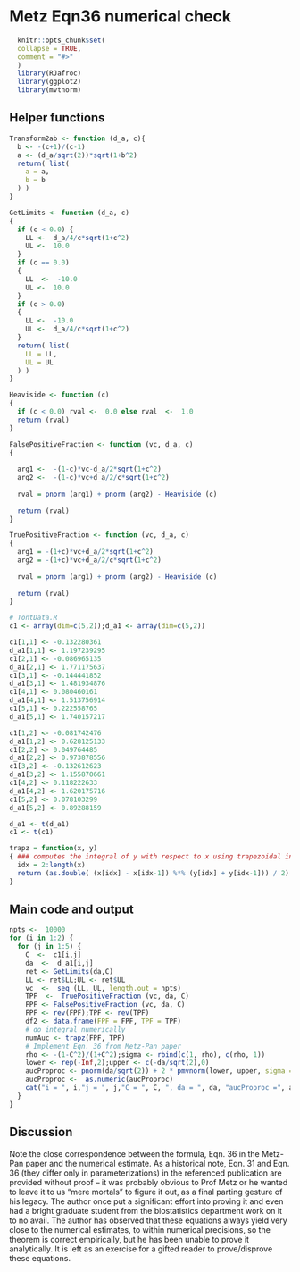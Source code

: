 # Metz Eqn36 numerical check {#MetzEqn36}



```r
  knitr::opts_chunk$set(
  collapse = TRUE,
  comment = "#>"
  )
  library(RJafroc)
  library(ggplot2)
  library(mvtnorm)
```

## Helper functions
```r
Transform2ab <- function (d_a, c){
  b <- -(c+1)/(c-1)
  a <- (d_a/sqrt(2))*sqrt(1+b^2)
  return( list(
    a = a,
    b = b
  ) )
}

GetLimits <- function (d_a, c)
{
  if (c < 0.0) {
    LL <-  d_a/4/c*sqrt(1+c^2)
    UL <-  10.0
  }
  if (c == 0.0) 
  {
    LL  <-  -10.0
    UL <-  10.0
  }
  if (c > 0.0) 
  {
    LL <-  -10.0
    UL <-  d_a/4/c*sqrt(1+c^2)
  }
  return( list(
    LL = LL,
    UL = UL
  ) )
}

Heaviside <- function (c)
{
  if (c < 0.0) rval <-  0.0 else rval  <-  1.0
  return (rval)
}

FalsePositiveFraction <- function (vc, d_a, c)
{
  
  arg1 <-  -(1-c)*vc-d_a/2*sqrt(1+c^2)
  arg2 <-  -(1-c)*vc+d_a/2/c*sqrt(1+c^2)
  
  rval = pnorm (arg1) + pnorm (arg2) - Heaviside (c)
  
  return (rval)
}

TruePositiveFraction <- function (vc, d_a, c)
{
  arg1 = -(1+c)*vc+d_a/2*sqrt(1+c^2)
  arg2 = -(1+c)*vc+d_a/2/c*sqrt(1+c^2)
  
  rval = pnorm (arg1) + pnorm (arg2) - Heaviside (c)
  
  return (rval)
}

# TontData.R
c1 <- array(dim=c(5,2));d_a1 <- array(dim=c(5,2))

c1[1,1] <- -0.132280361
d_a1[1,1] <- 1.197239295
c1[2,1] <- -0.086965135	
d_a1[2,1] <- 1.771175637
c1[3,1] <- -0.144441852	
d_a1[3,1] <- 1.481934876
c1[4,1] <- 0.080460161	
d_a1[4,1] <- 1.513756914
c1[5,1] <- 0.222558765	
d_a1[5,1] <- 1.740157217

c1[1,2] <- -0.081742476	
d_a1[1,2] <- 0.628125133
c1[2,2] <- 0.049764485	
d_a1[2,2] <- 0.973878556
c1[3,2] <- -0.132612623	
d_a1[3,2] <- 1.155870661
c1[4,2] <- 0.118222633	
d_a1[4,2] <- 1.620175716
c1[5,2] <- 0.078103299	
d_a1[5,2] <- 0.89288159

d_a1 <- t(d_a1)
c1 <- t(c1)

trapz = function(x, y) 
{ ### computes the integral of y with respect to x using trapezoidal integration. 
  idx = 2:length(x)
  return (as.double( (x[idx] - x[idx-1]) %*% (y[idx] + y[idx-1])) / 2)
}
```


## Main code and output
  
```r
npts <-  10000
for (i in 1:2) {
  for (j in 1:5) {
    C  <-  c1[i,j]
    da  <-  d_a1[i,j]
    ret <- GetLimits(da,C)
    LL <- ret$LL;UL <- ret$UL
    vc  <-  seq (LL, UL, length.out = npts)
    TPF  <-  TruePositiveFraction (vc, da, C)
    FPF <- FalsePositiveFraction (vc, da, C)
    FPF <- rev(FPF);TPF <- rev(TPF)
    df2 <- data.frame(FPF = FPF, TPF = TPF)
    # do integral numerically
    numAuc <- trapz(FPF, TPF)
    # Implement Eqn. 36 from Metz-Pan paper 
    rho <- -(1-C^2)/(1+C^2);sigma <- rbind(c(1, rho), c(rho, 1))
    lower <- rep(-Inf,2);upper <- c(-da/sqrt(2),0)
    aucProproc <- pnorm(da/sqrt(2)) + 2 * pmvnorm(lower, upper, sigma = sigma)
    aucProproc <-  as.numeric(aucProproc)
    cat("i = ", i,"j = ", j,"C = ", C, ", da = ", da, "aucProproc =", aucProproc, "Norm. Diff. = ", (aucProproc-numAuc)/aucProproc,"\n")
  }
}
```             


## Discussion
Note the close correspondence between the formula, Eqn. 36 in the Metz-Pan paper and the numerical estimate. As a historical note, Eqn. 31 and Eqn. 36 (they differ only in parameterizations) in the referenced publication are provided without proof – it was probably obvious to Prof Metz or he wanted to leave it to us "mere mortals" to figure it out, as a final parting gesture of his legacy. The author once put a significant effort into proving it and even had a bright graduate student from the biostatistics department work on it to no avail. The author has observed that these equations always yield very close to the numerical estimates, to within numerical precisions, so the theorem is correct empirically, but he has been unable to prove it analytically. It is left as an exercise for a gifted reader to prove/disprove these equations.
